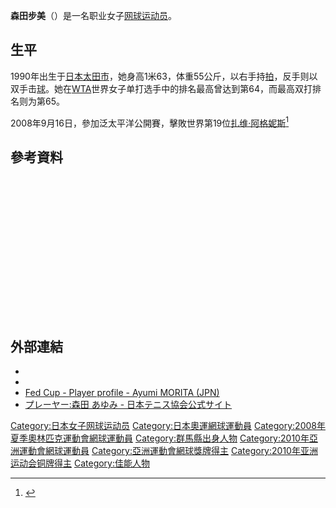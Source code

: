 {{noteta|G1=Tennis}}
{{Infobox 网球
|姓名=森田步美
|照片=Toray PPO 2009 Ayumi Morita.jpg
|caption=2009年
|国籍={{JPN}}
|生年=1990年
|生日={{birth_date_and_age|1990|3|11|mf=y}}
|出生地={{JPN}}[[太田市|太田市]]
|居住地={{JPN}}[[太田市|太田市]]
|身高=163cm
|体重=55kg
|持拍手=右
|反拍=雙手
|转职业年=2005年
|球拍=
|球衣=
|球鞋=[[Asics|Asics]]
|单打最高排名=40（2011年10月3日）
|双打最高排名=65（2009年2月9日）
|现单打排名=47（2011年11月7日）
|现双打排名=
|单打冠军头衔=WTA-0個<br />ITF-6
|双打冠军头衔=WTA-0個<br />ITF-2
|职业战绩=132胜89负 (单打)<br />54胜46负 (雙打)
|奖金=643,407美元
|澳网最好成绩=女單第一輪（09，10）
|法网最好成绩=女單第一輪（08，09）<br />女雙第一輪（09）
|美网最好成绩=女單（03，04）<br />女雙第一輪（08，09）
|大满贯个数=
|奥运会最好成绩=
}}

'''森田步美'''（{{bd|1990年|3月11日|catIdx=S}}）是一名职业女子[[网球|网球]][[运动员|运动员]]。

==生平==
1990年出生于[[日本|日本]][[太田市|太田市]]，她身高1米63，体重55公斤，以右手持[[球拍|拍]]，反手则以双手击[[球|球]]。她在[[WTA|WTA]]世界女子单打选手中的排名最高曾达到第64，而最高双打排名则为第65。

2008年9月16日，參加泛太平洋公開賽，擊敗世界第19位[[扎维·阿格妮斯|扎维·阿格妮斯]]<ref>{{cite web | last = McKirdy | first = Andrew | title = Morita upsets Svazay | publisher = The Japan Times | date = 2008-09-17 | url = http://search.japantimes.co.jp/cgi-bin/st20080917a1.html | accessdate = 2008-09-22 | archive-date = 2008-09-20 | archive-url = https://web.archive.org/web/20080920021257/http://search.japantimes.co.jp/cgi-bin/st20080917a1.html | dead-url = no }}</ref>
== 參考資料 ==
{{japanese|japanese=森田 步美|kana=もりた あゆみ|romaji=Morita Ayumi}}
<div class="references-small" style="height: 220px; overflow: auto; padding: 3px">
<references/>
</div>

== 外部連結 ==
{{Commonscat|Ayumi Morita}}
* {{WTA|12089}}
* {{ITF Profile|id=100049445}}
* [http://www.fedcup.com/en/players/player/profile.aspx?playerid=100049445 Fed Cup - Player profile - Ayumi MORITA (JPN)] {{Wayback|url=http://www.fedcup.com/en/players/player/profile.aspx?playerid=100049445 |date=20150422015447 }}
* [http://www.jta-tennis.or.jp/players_manage/female/jta_player_disp.php?seq_id=60 プレーヤー:森田 あゆみ - 日本テニス協会公式サイト]{{Ja icon}}

{{DEFAULTSORT:Morita, Ayumi}}
[[Category:日本女子网球运动员|Category:日本女子网球运动员]]
[[Category:日本奧運網球運動員|Category:日本奧運網球運動員]]
[[Category:2008年夏季奧林匹克運動會網球運動員|Category:2008年夏季奧林匹克運動會網球運動員]]
[[Category:群馬縣出身人物|Category:群馬縣出身人物]]
[[Category:2010年亞洲運動會網球運動員|Category:2010年亞洲運動會網球運動員]]
[[Category:亞洲運動會網球獎牌得主|Category:亞洲運動會網球獎牌得主]]
[[Category:2010年亚洲运动会铜牌得主|Category:2010年亚洲运动会铜牌得主]]
[[Category:佳能人物|Category:佳能人物]]